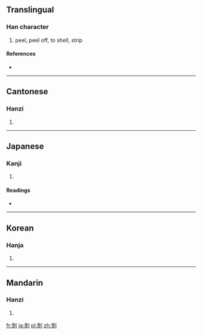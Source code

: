 {{also|剥}}
==Translingual==

===Han character===
{{Han char|rn=18|rad=刀|as=08|sn=10|four=2210<sub>0</sub>|canj=女水中弓 (VELN)}}

# peel, peel off, to shell, strip

====References====
* {{Han ref|kx=0141.210|dkj=02049|dj=0321.040|hdz=10346.040|uh=525D|ud=21085|bh=ADE9|bd=44521}}

----

==Cantonese==

===Hanzi===
{{yue-hanzi|jyut=[[bok1]], [[mok1]]|y=bok1, mok1|sim=剥}}

# {{defn|lang=yue|sort=刀08}}

----

==Japanese==

===Kanji===
{{ja-kanji|grade=|rs=刀08}}

# {{defn|lang=ja|sort=刀08}}

====Readings====
* {{ja-readings|on=[[はく]] (haku)|kun=[[はぐ]] (hagu), [[むく]] (muku), [[はげる]] (hageru)}}

----

==Korean==

===Hanja===
{{ko-hanja|hangeul=박|rv=bak|mr=pak|y=pak}}

# {{defn|lang=ko|sort=刀08}}

----

==Mandarin==

===Hanzi===
{{cmn-hanzi|sim=剥|pin=[[bō]] ([[bo1]])|wg=po<sup>1</sup>}}

# {{defn|lang=cmn|sort=刀08}}

[[fr:剝]]
[[ja:剝]]
[[pl:剝]]
[[zh:剝]]